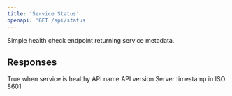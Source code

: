 ```yaml
---
title: 'Service Status'
openapi: 'GET /api/status'
---
```


Simple health check endpoint returning service metadata.

## Responses

<ParamField status="200" type="object">
  <ParamField name="success" type="boolean" required>
    True when service is healthy
  </ParamField>
  <ParamField name="apiName" type="string" required>
    API name
  </ParamField>
  <ParamField name="version" type="string" required>
    API version
  </ParamField>
  <ParamField name="timestamp" type="string" format="date-time" required>
    Server timestamp in ISO 8601
  </ParamField>
</ParamField>
